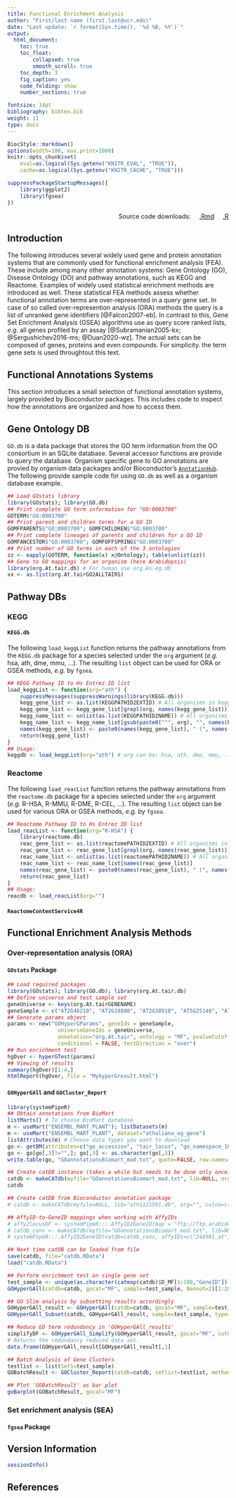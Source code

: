 ```yaml
---
title: Functional Enrichment Analysis 
author: "First/last name (first.last@ucr.edu)"
date: "Last update: `r format(Sys.time(), '%d %B, %Y')`" 
output:
  html_document:
    toc: true
    toc_float:
        collapsed: true
        smooth_scroll: true
    toc_depth: 3
    fig_caption: yes
    code_folding: show
    number_sections: true

fontsize: 14pt
bibliography: bibtex.bib
weight: 11
type: docs
---
```


<!--
- Compile from command-line
Rscript -e "rmarkdown::render('rfea.Rmd', c('html_document'), clean=F); knitr::knit('rfea.Rmd', tangle=TRUE)"
-->

```r
BiocStyle::markdown()
options(width=100, max.print=1000)
knitr::opts_chunk$set(
    eval=as.logical(Sys.getenv("KNITR_EVAL", "TRUE")),
    cache=as.logical(Sys.getenv("KNITR_CACHE", "TRUE")))
```

```r
suppressPackageStartupMessages({
    library(ggplot2)
    library(fgsea)
})
```

<div style="text-align: right"> 
Source code downloads: &nbsp; &nbsp;
[.Rmd](https://raw.githubusercontent.com/tgirke/GEN242//main/content/en/tutorials/rfea/rfea.Rmd)  &nbsp; &nbsp; 
[.R](https://raw.githubusercontent.com/tgirke/GEN242//main/content/en/tutorials/rfea/rfea.R) 
</div>


## Introduction

The following introduces several widely used gene and protein annotation
systems that are commonly used for functional enrichment analysis (FEA). These
include among many other annotation systems: Gene Ontology (GO), Disease
Ontology (DO) and pathway annotations, such as KEGG and Reactome. Examples of
widely used statistical enrichment methods are introduced as well. These
statistical FEA methods assess whether functional annotation terms are
over-represented in a query gene set. In case of so called over-represention
analysis (ORA) methods the query is a list of unranked gene identifiers
[@Falcon2007-eb]. In contrast to this, Gene Set Enrichment Analysis (GSEA)
algorithms use as query score ranked lists, _e.g._ all genes profiled by an assay
[@Subramanian2005-kx; @Sergushichev2016-ms; @Duan2020-wz].  The actual sets can
be composed of genes, proteins and even compounds. For simplicity. the term
gene sets is used throughtout this text.

## Functional Annotations Systems
This section introduces a small selection of functional annotation systems, largely
 provided by Bioconductor packages. This includes code to inspect how the annotations 
are organized and how to access them.

## Gene Ontology DB 

`GO.db` is a data package that stores the GO term information from the GO
consortium in an SQLite database. Several accessor functions are provide to
query the database. Organism specific gene to GO annotations are provied by
organism data packages and/or Bioconductor's
[`AnntationHub`](https://bioconductor.org/packages/release/bioc/html/AnnotationHub.html).
The following provide sample code for using `GO.db` as well as a organism
database example.

```r
## Load GOstats library
library(GOstats); library(GO.db)
## Print complete GO term information for "GO:0003700"
GOTERM$"GO:0003700"
## Print parent and children terms for a GO ID
GOMFPARENTS$"GO:0003700"; GOMFCHILDREN$"GO:0003700"
## Print complete lineages of parents and children for a GO ID
GOMFANCESTOR$"GO:0003700"; GOMFOFFSPRING$"GO:0003700"
## Print number of GO terms in each of the 3 ontologies
zz <- eapply(GOTERM, function(x) x@Ontology); table(unlist(zz))
## Gene to GO mappings for an organism (here Arabidopsis)
library(org.At.tair.db) # For human use org.Hs.eg.db
xx <- as.list(org.At.tairGO2ALLTAIRS)
```

## Pathway DBs 

### KEGG

#### `KEGG.db`
The following `load_keggList` function returns the pathway annotations from the `KEGG.db` package for a species selected
under the `org` argument (_e.g._ hsa, ath, dme, mmu, ...). The resulting `list` object can be used
for ORA or GSEA methods, _e.g._ by `fgsea`.  

```r
## KEGG Pathway ID to Hs Entrez ID list
load_keggList <- function(org="ath") {
    suppressMessages(suppressWarnings(library(KEGG.db))) 
    kegg_gene_list <- as.list(KEGGPATHID2EXTID) # All organisms in kegg
    kegg_gene_list <- kegg_gene_list[grepl(org, names(kegg_gene_list))] # Only human
    kegg_name_list <- unlist(as.list(KEGGPATHID2NAME)) # All organisms in kegg
    kegg_name_list <- kegg_name_list[gsub(paste0("^", org), "", names(kegg_gene_list))]
    names(kegg_gene_list) <- paste0(names(kegg_gene_list), " (", names(kegg_name_list), ") - ", kegg_name_list)
    return(kegg_gene_list)
}
## Usage:
keggdb <- load_keggList(org="ath") # org can be: hsa, ath, dme, mmu, ... 
```

### Reactome

The following `load_reacList` function returns the pathway annotations from the `reactome.db` 
package for a species selected under the `org` argument (_e.g._ R-HSA, R-MMU, R-DME, R-CEL, ...). 
The resulting `list` object can be used for various ORA or GSEA methods, _e.g._ by `fgsea`.  

```r
## Reactome Pathway ID to Hs Entrez ID list
load_reacList <- function(org="R-HSA") {
    library(reactome.db)
    reac_gene_list <- as.list(reactomePATHID2EXTID) # All organisms in reactome
    reac_gene_list <- reac_gene_list[grepl(org, names(reac_gene_list))] # Only human
    reac_name_list <- unlist(as.list(reactomePATHID2NAME)) # All organisms in reactome
    reac_name_list <- reac_name_list[names(reac_gene_list)]
    names(reac_gene_list) <- paste0(names(reac_gene_list), " (", names(reac_name_list), ") - ", gsub("^.*: ", "", reac_name_list))
    return(reac_gene_list)
}
## Usage:
reacdb <- load_reacList(org="")
```

#### `ReactomeContentService4R`

## Functional Enrichment Analysis Methods

### Over-representation analysis (ORA) 

#### `GOstats` Package

```r
## Load required packages
library(GOstats); library(GO.db); library(org.At.tair.db)
## Define universe and test sample set
geneUniverse <- keys(org.At.tairGENENAME)
geneSample <- c("AT2G46210", "AT2G19880", "AT2G38910", "AT5G25140", "AT2G44525")
## Generate params object
params <- new("GOHyperGParams", geneIds = geneSample,
                universeGeneIds = geneUniverse,
                annotation="org.At.tair", ontology = "MF", pvalueCutoff = 0.5,
                conditional = FALSE, testDirection = "over")
## Run enrichment test
hgOver <- hyperGTest(params)
## Viewing of results
summary(hgOver)[1:4,]
htmlReport(hgOver, file = "MyhyperGresult.html")
```

#### `GOHyperGAll` and `GOCluster_Report`
```r
library(systemPipeR)
## Obtain annotations from BioMart
listMarts() # To choose BioMart database
m <- useMart("ENSEMBL_MART_PLANT"); listDatasets(m) 
m <- useMart("ENSEMBL_MART_PLANT", dataset="athaliana_eg_gene")
listAttributes(m) # Choose data types you want to download
go <- getBM(attributes=c("go_accession", "tair_locus", "go_namespace_1003"), mart=m)
go <- go[go[,3]!="",]; go[,3] <- as.character(go[,3])
write.table(go, "GOannotationsBiomart_mod.txt", quote=FALSE, row.names=FALSE, col.names=FALSE, sep="\t")

## Create catDB instance (takes a while but needs to be done only once)
catdb <- makeCATdb(myfile="GOannotationsBiomart_mod.txt", lib=NULL, org="", colno=c(1,2,3), idconv=NULL)
catdb

## Create catDB from Bioconductor annotation package
# catdb <- makeCATdb(myfile=NULL, lib="ath1121501.db", org="", colno=c(1,2,3), idconv=NULL)

## AffyID-to-GeneID mappings when working with AffyIDs 
# affy2locusDF <- systemPipeR:::.AffyID2GeneID(map = "ftp://ftp.arabidopsis.org/home/tair/Microarrays/Affymetrix/affy_ATH1_array_elements-2010-12-20.txt", download=TRUE)
# catdb_conv <- makeCATdb(myfile="GOannotationsBiomart_mod.txt", lib=NULL, org="", colno=c(1,2,3), idconv=list(affy=affy2locusDF))
# systemPipeR:::.AffyID2GeneID(catdb=catdb_conv, affyIDs=c("244901_at", "244902_at"))

## Next time catDB can be loaded from file
save(catdb, file="catdb.RData") 
load("catdb.RData")

## Perform enrichment test on single gene set
test_sample <- unique(as.character(catmap(catdb)$D_MF[1:100,"GeneID"]))
GOHyperGAll(catdb=catdb, gocat="MF", sample=test_sample, Nannot=2)[1:20,]

## GO Slim analysis by subsetting results accordingly
GOHyperGAll_result <- GOHyperGAll(catdb=catdb, gocat="MF", sample=test_sample, Nannot=2)
GOHyperGAll_Subset(catdb, GOHyperGAll_result, sample=test_sample, type="goSlim") 

## Reduce GO term redundancy in 'GOHyperGAll_results'
simplifyDF <- GOHyperGAll_Simplify(GOHyperGAll_result, gocat="MF", cutoff=0.001, correct=T)
# Returns the redundancy reduced data set. 
data.frame(GOHyperGAll_result[GOHyperGAll_result[,1] 

## Batch Analysis of Gene Clusters
testlist <- list(Set1=test_sample)
GOBatchResult <- GOCluster_Report(catdb=catdb, setlist=testlist, method="all", id_type="gene", CLSZ=10, cutoff=0.001, gocats=c("MF", "BP", "CC"), recordSpecGO=c("GO:0003674", "GO:0008150", "GO:0005575"))

## Plot 'GOBatchResult' as bar plot
goBarplot(GOBatchResult, gocat="MF")
```

### Set enrichment analysis (SEA) 

#### `fgsea` Package


## Version Information

```r
sessionInfo()
```

## References

